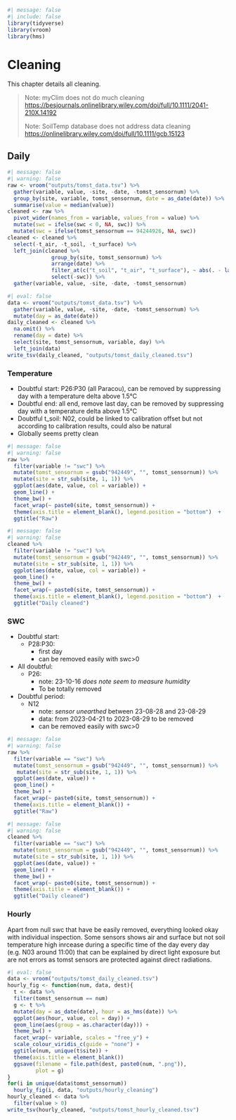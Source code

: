 ```r
#| message: false
#| include: false
library(tidyverse)
library(vroom)
library(hms)
```

# Cleaning {.unnumbered}

This chapter details all cleaning.

> Note: myClim does not do much cleaning <https://besjournals.onlinelibrary.wiley.com/doi/full/10.1111/2041-210X.14192>
>
> Note: SoilTemp database does not address data cleaning <https://onlinelibrary.wiley.com/doi/full/10.1111/gcb.15123>

## Daily

```r
#| message: false
#| warning: false
raw <- vroom("outputs/tomst_data.tsv") %>% 
  gather(variable, value, -site, -date, -tomst_sensornum) %>% 
  group_by(site, variable, tomst_sensornum, date = as_date(date)) %>% 
  summarise(value = median(value))
cleaned <- raw %>% 
  pivot_wider(names_from = variable, values_from = value) %>% 
  mutate(swc = ifelse(swc < 0, NA, swc)) %>% 
  mutate(swc = ifelse(tomst_sensornum == 94244926, NA, swc))
cleaned <- cleaned %>% 
  select(-t_air, -t_soil, -t_surface) %>% 
  left_join(cleaned %>% 
              group_by(site, tomst_sensornum) %>% 
              arrange(date) %>% 
              filter_at(c("t_soil", "t_air", "t_surface"), ~ abs(. - lag(.)) < 1.5) %>% 
              select(-swc)) %>% 
  gather(variable, value, -site, -date, -tomst_sensornum)
```

```r
#| eval: false
data <- vroom("outputs/tomst_data.tsv") %>% 
  gather(variable, value, -site, -date, -tomst_sensornum) %>% 
  mutate(day = as_date(date))
daily_cleaned <- cleaned %>% 
  na.omit() %>% 
  rename(day = date) %>% 
  select(site, tomst_sensornum, variable, day) %>% 
  left_join(data)
write_tsv(daily_cleaned, "outputs/tomst_daily_cleaned.tsv")
```

### Temperature

-   Doubtful start: P26:P30 (all Paracou), can be removed by suppressing day with a temperature delta above 1.5°C
-   Doubtful end: all end, remove last day, can be removed by suppressing day with a temperature delta above 1.5°C
-   Doubtful t_soil: N02, could be linked to calibration offset but not according to calibration results, could also be natural
-   Globally seems pretty clean

```r
#| message: false
#| warning: false
raw %>% 
  filter(variable != "swc") %>% 
  mutate(tomst_sensornum = gsub("942449", "", tomst_sensornum)) %>% 
  mutate(site = str_sub(site, 1, 1)) %>% 
  ggplot(aes(date, value, col = variable)) +
  geom_line() +
  theme_bw() +
  facet_wrap(~ paste0(site, tomst_sensornum)) +
  theme(axis.title = element_blank(), legend.position = "bottom")  +
  ggtitle("Raw")
```

```r
#| message: false
#| warning: false
cleaned %>% 
  filter(variable != "swc") %>% 
  mutate(tomst_sensornum = gsub("942449", "", tomst_sensornum)) %>% 
  mutate(site = str_sub(site, 1, 1)) %>% 
  ggplot(aes(date, value, col = variable)) +
  geom_line() +
  theme_bw() +
  facet_wrap(~ paste0(site, tomst_sensornum)) +
  theme(axis.title = element_blank(), legend.position = "bottom")  +
  ggtitle("Daily cleaned")
```

### SWC

-   Doubtful start:
    -   P28:P30:
        -   first day
        -   can be removed easily with swc\>0
-   All doubtful:
    -   P26:
        -   note: 23-10-16 *does note seem to measure humidity*
        -   To be totally removed
-   Doubtful period:
    -   N12
        -   note: *sensor unearthed* between 23-08-28 and 23-08-29
        -   data: from 2023-04-21 to 2023-08-29 to be removed
        -   can be removed easily with swc\>0

```r
#| message: false
#| warning: false
raw %>% 
  filter(variable == "swc") %>% 
  mutate(tomst_sensornum = gsub("942449", "", tomst_sensornum)) %>% 
   mutate(site = str_sub(site, 1, 1)) %>% 
  ggplot(aes(date, value)) +
  geom_line() +
  theme_bw() +
  facet_wrap(~ paste0(site, tomst_sensornum)) +
  theme(axis.title = element_blank()) +
  ggtitle("Raw")
```

```r
#| message: false
#| warning: false
cleaned %>% 
  filter(variable == "swc") %>% 
  mutate(tomst_sensornum = gsub("942449", "", tomst_sensornum)) %>% 
  mutate(site = str_sub(site, 1, 1)) %>% 
  ggplot(aes(date, value)) +
  geom_line() +
  theme_bw() +
  facet_wrap(~ paste0(site, tomst_sensornum)) +
  theme(axis.title = element_blank()) +
  ggtitle("Daily cleaned")
```

### Hourly

Apart from null swc that have be easily removed, everything looked okay with individual inspection. Some sensors shows air and surface but not soil temperature high inrcease during a specific time of the day every day (e.g. N03 around 11:00) that can be explained by direct light exposure but are not errors as tomst sensors are protected against direct radiations.

```r
#| eval: false
data <- vroom("outputs/tomst_daily_cleaned.tsv")
hourly_fig <- function(num, data, dest){
  t <- data %>% 
  filter(tomst_sensornum == num)
  g <- t %>% 
  mutate(day = as_date(date), hour = as_hms(date)) %>% 
  ggplot(aes(hour, value, col = day)) +
  geom_line(aes(group = as.character(day))) +
  theme_bw() +
  facet_wrap(~ variable, scales = "free_y") +
  scale_colour_viridis_c(guide = "none") +
  ggtitle(num, unique(t$site)) +
  theme(axis.title = element_blank())
  ggsave(filename = file.path(dest, paste0(num, ".png")),
         plot = g)
} 
for(i in unique(data$tomst_sensornum))
  hourly_fig(i, data, "outputs/hourly_cleaning")
hourly_cleaned <- data %>% 
  filter(value > 0)
write_tsv(hourly_cleaned, "outputs/tomst_hourly_cleaned.tsv")
```
